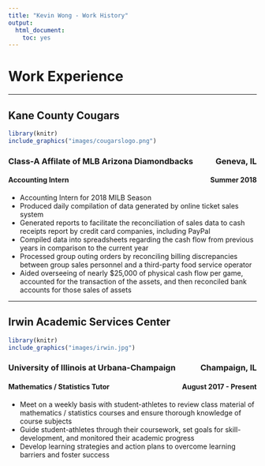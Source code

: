 ```yaml
---
title: "Kevin Wong - Work History"
output:
  html_document:
    toc: yes
---
```


<h1>Work Experience</h1>

<hr />

## Kane County Cougars

```r
library(knitr)
include_graphics("images/cougarslogo.png")
```

<h3 style="text-align:left;">
Class-A Affilate of MLB Arizona Diamondbacks
<span style="float:right;">Geneva, IL</span>
</h3>

<h4 style="text-align:left;">
Accounting Intern
<span style="float:right;">Summer 2018</span>
</h4>

<ul>
  <li>Accounting Intern for 2018 MILB Season</li>
  <li>Produced daily compilation of data generated by online ticket sales system</li>
  <li>Generated reports to facilitate the reconciliation of sales data to cash receipts report by credit card companies, including PayPal</li>
  <li>Compiled data into spreadsheets regarding the cash flow from previous years in comparison to the current year</li>
  <li>Processed group outing orders by reconciling billing discrepancies between group sales personnel and a third-party food service operator</li>
  <li>Aided overseeing of nearly $25,000 of physical cash flow per game, accounted for the transaction of the assets, and then reconciled bank accounts for those sales of assets</li>
</ul>

<hr />

## Irwin Academic Services Center

```r
library(knitr)
include_graphics("images/irwin.jpg")
```

<h3 style="text-align:left;">
University of Illinois at Urbana-Champaign
<span style="float:right;">Champaign, IL</span>
</h3>

<h4 style="text-align:left;">
Mathematics / Statistics Tutor
<span style="float:right;">August 2017 - Present</span>
</h4>

<ul>
  <li>Meet on a weekly basis with student-athletes to review class material of mathematics / statistics courses and ensure thorough knowledge of course subjects</li>
  <li>Guide student-athletes through their coursework, set goals for skill-development, and monitored their academic progress</li>
  <li>Develop learning strategies and action plans to overcome learning barriers and foster success</li>
</ul>







